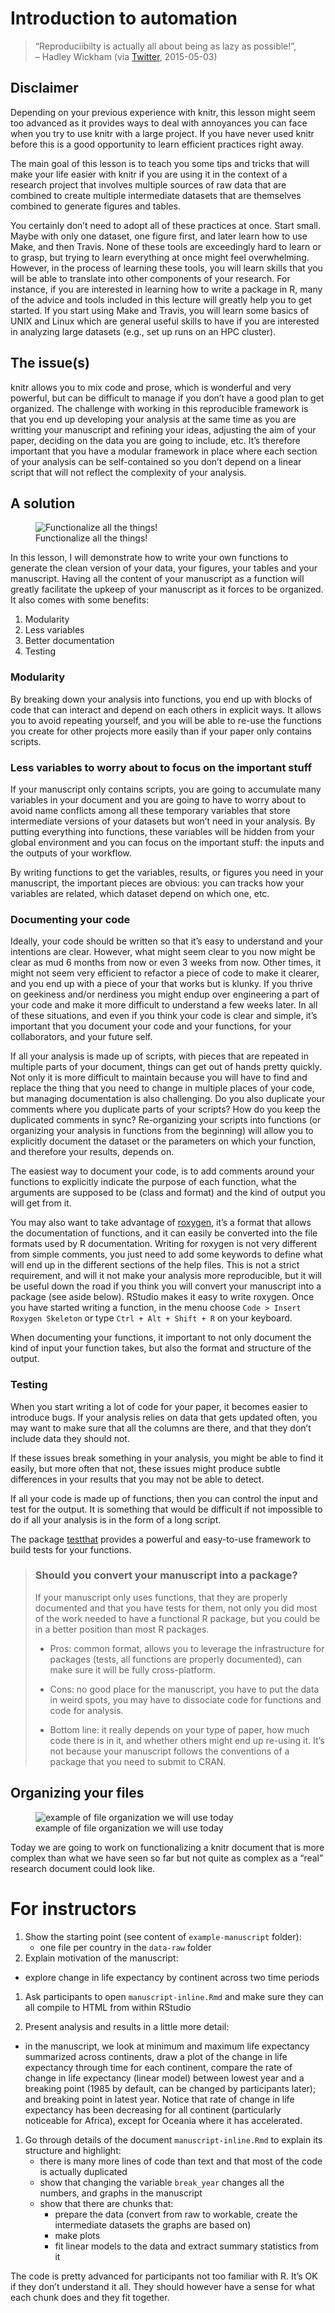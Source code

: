 
# Introduction to automation

> "Reproduciibilty is actually all about being as lazy as possible!", <br/>
> -- Hadley Wickham (via
> [Twitter](https://twitter.com/hadleywickham/status/598532170160873472),
> 2015-05-03)


## Disclaimer

Depending on your previous experience with knitr, this lesson might seem too
advanced as it provides ways to deal with annoyances you can face when you try
to use knitr with a large project. If you have never used knitr before this is a
good opportunity to learn efficient practices right away.

The main goal of this lesson is to teach you some tips and tricks that will make
your life easier with knitr if you are using it in the context of a research
project that involves multiple sources of raw data that are combined to create
multiple intermediate datasets that are themselves combined to generate figures
and tables.

You certainly don't need to adopt all of these practices at once. Start
small. Maybe with only one dataset, one figure first, and later learn how to use
Make, and then Travis. None of these tools are exceedingly hard to learn or to
grasp, but trying to learn everything at once might feel overwhelming. However,
in the process of learning these tools, you will learn skills that you will be
able to translate into other components of your research. For instance, if you
are interested in learning how to write a package in R, many of the advice and
tools included in this lecture will greatly help you to get started. If you
start using Make and Travis, you will learn some basics of UNIX and Linux which
are general useful skills to have if you are interested in analyzing large
datasets (e.g., set up runs on an HPC cluster).

## The issue(s)

knitr allows you to mix code and prose, which is wonderful and very powerful,
but can be difficult to manage if you don't have a good plan to get
organized. The challenge with working in this reproducible framework is that you
end up developing your analysis at the same time as you are writting your
manuscript and refining your ideas, adjusting the aim of your paper, deciding on
the data you are going to include, etc. It's therefore important that you have a
modular framework in place where each section of your analysis can be
self-contained so you don't depend on a linear script that will not reflect the
complexity of your analysis.

## A solution

![Functionalize all the things!](/img/functionalize_all_the_things.jpg)

In this lesson, I will demonstrate how to write your own functions to generate
the clean version of your data, your figures, your tables and your
manuscript. Having all the content of your manuscript as a function will greatly
facilitate the upkeep of your manuscript as it forces to be organized. It also
comes with some benefits:

1. Modularity
1. Less variables
1. Better documentation
1. Testing

### Modularity

By breaking down your analysis into functions, you end up with blocks of code
that can interact and depend on each others in explicit ways. It allows you to
avoid repeating yourself, and you will be able to re-use the functions you
create for other projects more easily than if your paper only contains scripts.

<!-- House of cards vs. house made of lego. -->

### Less variables to worry about to focus on the important stuff

If your manuscript only contains scripts, you are going to accumulate many
variables in your document and you are going to have to worry about to avoid
name conflicts among all these temporary variables that store intermediate
versions of your datasets but won't need in your analysis. By putting everything
into functions, these variables will be hidden from your global environment and
you can focus on the important stuff: the inputs and the outputs of your
workflow.

By writing functions to get the variables, results, or figures you need in your
manuscript, the important pieces are obvious: you can tracks how your variables
are related, which dataset depend on which one, etc.

### Documenting your code

Ideally, your code should be written so that it's easy to understand and your
intentions are clear. However, what might seem clear to you now might be clear
as mud 6 months from now or even 3 weeks from now. Other times, it might not
seem very efficient to refactor a piece of code to make it clearer, and you end
up with a piece of your that works but is klunky. If you thrive on geekiness
and/or nerdiness you might endup over engineering a part of your code and make
it more difficult to understand a few weeks later. In all of these situations,
and even if you think your code is clear and simple, it's important that you
document your code and your functions, for your collaborators, and your future
self.

If all your analysis is made up of scripts, with pieces that are repeated in
multiple parts of your document, things can get out of hands pretty quickly. Not
only it is more difficult to maintain because you will have to find and replace
the thing that you need to change in multiple places of your code, but managing
documentation is also challenging. Do you also duplicate your comments where you
duplicate parts of your scripts? How do you keep the duplicated comments in
sync? Re-organizing your scripts into functions (or organizing your analysis in
functions from the beginning) will allow you to explicitly document the dataset
or the parameters on which your function, and therefore your results, depends
on.

The easiest way to document your code, is to add comments around your functions
to explicitly indicate the purpose of each function, what the arguments are
supposed to be (class and format) and the kind of output you will get from it.

You may also want to take advantage of
[roxygen](https://cran.r-project.org/web/packages/roxygen2/vignettes/roxygen2.html),
it's a format that allows the documentation of functions, and it can easily be
converted into the file formats used by R documentation. Writing for roxygen is
not very different from simple comments, you just need to add some keywords to
define what will end up in the different sections of the help files. This is not
a strict requirement, and will it not make your analysis more reproducible, but
it will be useful down the road if you think you will convert your manuscript
into a package (see aside below). RStudio makes it easy to write roxygen. Once
you have started writing a function, in the menu choose `Code > Insert Roxygen
Skeleton` or type `Ctrl + Alt + Shift + R` on your keyboard.

When documenting your functions, it important to not only document the kind of
input your function takes, but also the format and structure of the output.

### Testing

When you start writing a lot of code for your paper, it becomes easier to
introduce bugs. If your analysis relies on data that gets updated often, you may
want to make sure that all the columns are there, and that they don't include
data they should not.

If these issues break something in your analysis, you might be able to find it
easily, but more often that not, these issues might produce subtle differences
in your results that you may not be able to detect.

If all your code is made up of functions, then you can control the input and
test for the output. It is something that would be difficult if not impossible
to do if all your analysis is in the form of a long script.

The package
[testthat](https://cran.r-project.org/web/packages/testthat/index.htm) provides
a powerful and easy-to-use framework to build tests for your functions.

> ### Should you convert your manuscript into a package?
>
> If your manuscript only uses functions, that they are properly documented and
> that you have tests for them, not only you did most of the work needed to have
> a functional R package, but you could be in a better position than most R packages.
>
> * Pros: common format, allows you to leverage the infrastructure for packages
> (tests, all functions are properly documented), can make sure it will be fully
> cross-platform.
>
> * Cons: no good place for the manuscript, you have to put the
> data in weird spots, you may have to dissociate code for functions and code
> for analysis.
>
> * Bottom line: it really depends on your type of paper, how much
> code there is in it, and whether others might end up re-using it. It's not
> because your manuscript follows the conventions of a package that you need to
> submit to CRAN.

## Organizing your files

![example of file organization we will use today](img/file_organization.png)

Today we are going to work on functionalizing a knitr document that is more
complex than what we have seen so far but not quite as complex as a "real"
research document could look like.

# For instructors

1. Show the starting point (see content of `example-manuscript` folder):
   - one file per country in the `data-raw` folder

1. Explain motivation of the manuscript:
- explore change in life expectancy by continent across two time periods

1. Ask participants to open `manuscript-inline.Rmd` and make sure they can all
compile to HTML from within RStudio

1. Present analysis and results in a little more detail:
  - in the manuscript, we look at minimum and maximum life expectancy summarized
    across continents, draw a plot of the change in life expectancy through time
    for each continent, compare the rate of change in life expectancy (linear
    model) between lowest year and a breaking point (1985 by default, can be
    changed by participants later); and breaking point in latest year. Notice
    that rate of change in life expectancy has been decreasing for all continent
    (particularly noticeable for Africa), except for Oceania where it has
    accelerated.

1. Go through details of the document `manuscript-inline.Rmd` to explain its
   structure and highlight:
   - there is many more lines of code than text and that most of the code is
     actually duplicated
   - show that changing the variable `break_year` changes all the numbers, and
   graphs in the manuscript
   - show that there are chunks that:
	 * prepare the data (convert from raw to workable, create the intermediate
     datasets the graphs are based on)
	 * make plots
	 * fit linear models to the data and extract summary statistics from it

The code is pretty advanced for participants not too familiar with R. It's OK if
they don't understand it all. They should however have a sense for what each
chunk does and they fit together.
